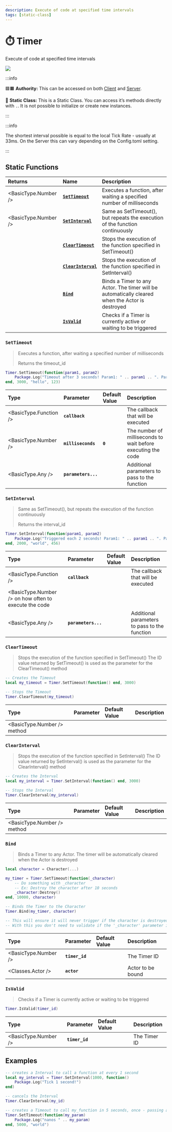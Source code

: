 ```yaml
---
description: Execute of code at specified time intervals
tags: [static-class]
---
```


# ⏱️ Timer

Execute of code at specified time intervals


![](/img/docs/stopwatch.png)

:::info

🟦🟧 **Authority:** This can be accessed on both [Client](./core-concepts/scripting/authority-concepts.mdx) and [Server](./core-concepts/scripting/authority-concepts.mdx).

🗿 **Static Class:** This is a Static Class. You can access it’s methods directly with `.`. It is not possible to initialize or create new instances.

:::

:::info

The shortest interval possible is equal to the local Tick Rate - usually at 33ms. On the Server this can vary depending on the Config.toml setting.

:::

## Static Functions

| Returns | Name | Description |
| :--- | :--- | :--- |
| <BasicType.Number /> | [**`SetTimeout`**](timer#settimeout) | Executes a function, after waiting a specified number of milliseconds |
| <BasicType.Number /> | [**`SetInterval`**](timer#setinterval) | Same as SetTimeout(), but repeats the execution of the function continuously |
|  | [**`ClearTimeout`**](timer#cleartimeout) | Stops the execution of the function specified in SetTimeout() |
|  | [**`ClearInterval`**](timer#clearinterval) | Stops the execution of the function specified in SetInterval() |
|  | [**`Bind`**](timer#bind) | Binds a Timer to any Actor. The timer will be automatically cleared when the Actor is destroyed |
|  | [**`IsValid`**](timer#isvalid) | Checks if a Timer is currently active or waiting to be triggered |


### `SetTimeout`

> Executes a function, after waiting a specified number of milliseconds
>
> Returns the timeout_id


```lua
Timer.SetTimeout(function(param1, param2)
    Package.Log("Timeout after 3 seconds! Param1: " .. param1 .. ". Param2: " .. param2)
end, 3000, "hello", 123)
```

| Type | Parameter | Default Value | Description |
| :--- | :--- | :--- | :--- |
| <BasicType.Function /> | **`callback`** |  | The callback that will be executed |
| <BasicType.Number /> | **`milliseconds`** | **`0`** | The number of milliseconds to wait before executing the code |
| <BasicType.Any /> | **`parameters...`** |  | Additional parameters to pass to the function |


### `SetInterval`

> Same as SetTimeout(), but repeats the execution of the function continuously
>
> Returns the interval_id


```lua
Timer.SetInterval(function(param1, param2)
    Package.Log("Triggered each 2 seconds! Param1: " .. param1 .. ". Param2: " .. param2)
end, 2000, "world", 456)
```

| Type | Parameter | Default Value | Description |
| :--- | :--- | :--- | :--- |
| <BasicType.Function /> | **`callback`** |  | The callback that will be executed |
| <BasicType.Number /> on how often to execute the code |
| <BasicType.Any /> | **`parameters...`** |  | Additional parameters to pass to the function |


### `ClearTimeout`

> Stops the execution of the function specified in SetTimeout() The ID value returned by SetTimeout() is used as the parameter for the ClearTimeout() method


```lua
-- Creates the Timeout
local my_timeout = Timer.SetTimeout(function() end, 3000)

-- Stops the Timeout
Timer.ClearTimeout(my_timeout)
```

| Type | Parameter | Default Value | Description |
| :--- | :--- | :--- | :--- |
| <BasicType.Number /> method |


### `ClearInterval`

> Stops the execution of the function specified in SetInterval() The ID value returned by SetInterval() is used as the parameter for the ClearInterval() method


```lua
-- Creates the Interval
local my_interval = Timer.SetInterval(function() end, 3000)

-- Stops the Interval
Timer.ClearInterval(my_interval)
```

| Type | Parameter | Default Value | Description |
| :--- | :--- | :--- | :--- |
| <BasicType.Number /> method |


### `Bind`

> Binds a Timer to any Actor. The timer will be automatically cleared when the Actor is destroyed

```lua
local character = Character(...)

my_timer = Timer.SetTimeout(function(_character)
    -- Do something with _character
    -- Ex: Destroy the character after 10 seconds
    _character:Destroy()
end, 10000, character)

-- Binds the Timer to the Character
Timer.Bind(my_timer, character)

-- This will ensure it will never trigger if the character is destroyed before it
-- With this you don't need to validate if the '_character' parameter is valid
```

| Type | Parameter | Default Value | Description |
| :--- | :--- | :--- | :--- |
| <BasicType.Number /> | **`timer_id`** |  | The Timer ID |
| <Classes.Actor /> | **`actor`** |  | Actor to be bound |


### `IsValid`

> Checks if a Timer is currently active or waiting to be triggered

```lua
Timer.IsValid(timer_id)
```

| Type | Parameter | Default Value | Description |
| :--- | :--- | :--- | :--- |
| <BasicType.Number /> | **`timer_id`** |  | The Timer ID |


## Examples

```lua
-- creates a Interval to call a function at every 1 second
local my_interval = Timer.SetInterval(1000, function()
    Package.Log("Tick 1 second!")
end)

-- cancels the Interval
Timer.ClearInterval(my_id)

-- creates a Timeout to call my_function in 5 seconds, once - passing a parameter
Timer.SetTimeout(function(my_param)
    Package.Log("nanos " .. my_param)
end, 5000, "world")
```

